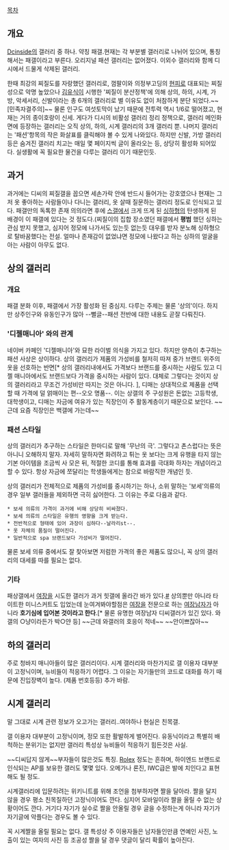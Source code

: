 [[목차]]
== 개요 ==
[[Dcinside]]의 갤러리 중 하나. 약칭 패갤.현재는 각 부분별 갤러리로 나뉘어 있으며, 통칭해서는 패갤이라고 부른다. 오리지널 패션 갤러리는 없어졌다. 이외수 갤러리와 함께 디시에서 드물게 삭제된 갤러리.

한때 최강의 찌질도를 자랑했던 갤러리로, 껌팔이와 의정부고딩의 [[현피]]로 대표되는 찌질성으로 악명 높았으나 [[김유식]]이 시행한 '찌질이 분산정책'에 의해 상의, 하의, 시계, 가방, 악세서리, 신발이라는 총 6개의 갤러리로 별 이유도 없이 처참하게 분단 되었다.~~[민족자결주의]~~ 물론 인구도 여섯토막이 났기 때문에 전투력 역시 1/6로 떨어졌고, 현재는 거의 종이호랑이 신세. 게다가 디시의 비활성 갤러리 정리 정책으로, 갤러리 메인화면에 등장하는 갤러리는 오직 상의, 하의, 시계 갤러리의 3개 갤러리 뿐. 나머지 갤러리는 '패션'항목의 작은 화살표를 클릭해야 볼 수 있게 나와있다. 하지만 신발, 가방 갤러리 등은 숨겨진 갤러리 치고는 매일 몇 페이지씩 글이 올라오는 등, 상당히 활성화 되어있다. 실생활에 꼭 필요한 물건을 다루는 갤러리 이기 때문인듯.

== 과거 ==
과거에는 디씨의 찌질갤을 꼽으면 세손가락 안에 반드시 들어가는 강호였으나 현재는 그저 옷 좋아하는 사람들이나 다니는 갤러리, 옷 살때 질문하는 갤러리 정도로 인식되고 있다. 패갤만의 독톡한 존재 의의라면 후에 [[스갤]]에서 크게 뜨게 된 [[싱하형]]의 탄생하게 된 배경이 이 패갤에 있다는 것 정도다.(찌질이의 집합 장소였던 패갤에서 '''평범''' 했던 싱하는 관심 받지 못했고, 심지어 정모에 나가서도 있는듯 없는듯 대우를 받자 분노해 싱하형으로 탈바꿈했다는 전설. 얼마나 존재감이 없었냐면 정모에 나왔다고 하는 싱하의 얼굴을 아는 사람이 아무도 없다.

== 상의 갤러리 ==
=== 개요 ===
패갤 분화 이후, 패갤에서 가장 활성화 된 중심지. 다루는 주제는 물론 '상의'이다. 하지만 상주인구와 유동인구가 많아 --뻘글--패션 전반에 대한 내용도 곧잘 다뤄진다. 

=== '디젤매니아' 와의 관계 ===
네이버 카페인 '디젤매니아'와 묘한 라이벌 의식을 가지고 있다. 하지만 양측이 추구하는 패션 사상은 상이하다. 상의 갤러리가 제품의 가성비를 철저히 따져 중가 브랜드 위주의 옷을 선호하는 반면[* 상의 갤러리내에서도 가격보다 브랜드를 중시하는 사람도 있고 디젤 매니아에서도 브랜드보다 가격을 중시하는 사람이 있다. 대체로 그렇다는 것이지 상의 갤러리라고 무조건 가성비만 따지는 것은 아니다. ], 디매는 상대적으로 제품을 선택할 때 가격에 덜 얽매이는 편--오오 명품--. 이는 상갤의 주 구성원은 돈없는 고등학생, 대학생이고, 디매는 자금에 여유가 있는 직장인이 주 활동계층이기 때문으로 보인다. ~~근데 요즘 직장인은 백갤에 가는데~~

=== 패션 스타일 ===
상의 갤러리가 추구하는 스타일은 한마디로 말해 '무난의 극'. 그렇다고 촌스럽다는 뜻은 아니니 오해하지 말자. 자세히 말하자면 화려하고 튀는 옷 보다는 크게 유행을 타지 않는 기본 아이템을 조금씩 사 모은 뒤, 적절한 코디를 통해 효과를 극대화 하자는 개념이라고 할 수 있다. 항상 자금에 쪼달리는 학생들에게는 참으로 바람직한 개념인 듯.

상의 갤러리가 전체적으로 제품의 가성비를 중시하기는 하나, 소위 말하는 '보세'의류의 경우 일부 갤러들을 제외하면 극히 싫어한다. 그 이유는 주로 다음과 같다.

 * 보세 의류의 가격이 과거에 비해 상당히 비싸졌다.
 * 보세 의류의 스타일은 유행의 영향을 크게 받는다.
 * 전반적으로 형태에 있어 과장이 심하다--날라리st--.
 * 옷 자체의 품질이 떨어진다.
 * 일반적으로 spa 브랜드보다 가성비가 떨어진다.

물론 보세 의류 중에서도 잘 찾아보면 저럼한 가격의 좋은 제품도 많으니, 꼭 상의 갤러리의 대세를 따를 필요는 없다.

=== 기타 ===
패상갤에서 [[여장]]을 시도한 갤러가 과거 힛갤에 올라간 바가 있다.[http://gall.dcinside.com/list.php?id=hit&no=9089 #] 상의뿐만 아니라 타이트한 미니스커트도 입었는데 눈여겨봐야할점은 [[여장]]을 전문으로 하는 [[여장남자]]가 아니라 '''호기심에 입어본 것이라고 한다'''.[* 물론 유명한 여장남자 디씨갤러가 있긴 있다. 와갤의 ○냥이라든가 박○얀 등] ~~근데 와갤러의 호응이 적네~~  ~~안이쁘잖아~~

== 하의 갤러리 ==
주로 청바지 매니아들이 많은 갤러리이다. 시계 갤러리와 마찬가지로 갤 이용자 대부분이 고정닉이며, 뉴비들이 적응하기 어렵다. 그 이유는 자기들만의 코드로 대화를 하기 때문에 진입장벽이 높다. (제품 번호등등)
추가 바람.

== 시계 갤러리 ==
말 그대로 시계 관련 정보가 오고가는 갤러리..여야하나 현실은 친목갤. 

갤 이용자 대부분이 고정닉이며, 정모 또한 활발하게 벌어진다. 유동닉이라고 특별히 배척하는 분위기는 없지만 갤러리 특성상 뉴비들이 적응하기 힘든것은 사실.

~~디씨답지 않게~~부자들이 많은것도 특징. [[Rolex]] 정도는 흔하며, 하이엔드 브랜드로 인식되는 AP를 보유한 갤러도 몇몇 있다. 오메가나 론진, IWC급은 발에 치인다고 표현해도 될 정도.

시계갤러리에 입문하려는 위키니트를 위해 조언을 첨부하자면 짤을 달아라. 짤을 달지 않을 경우 평소 친목질하던 고정닉이어도 깐다. 심지어 모바일이라 짤을 올릴 수 없는 상황이어도 깐다. 거기다 자기가 실수로 짤을 안올릴 경우 글을 수정하는게 아니라 자기가 자기글에 악플다는 경우도 볼 수 있다.

꼭 시계짤을 올릴 필요는 없다. 갤 특성상 주 이용자들은 남자들인만큼 연예인 사진, 노출이 있는 여자의 사진 등 조공성 짤을 달 경우 댓글이 달리 확률이 높아진다.
